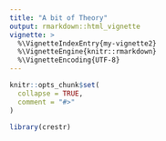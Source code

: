 ```yaml
---
title: "A bit of Theory"
output: rmarkdown::html_vignette
vignette: >
  %\VignetteIndexEntry{my-vignette2}
  %\VignetteEngine{knitr::rmarkdown}
  %\VignetteEncoding{UTF-8}
---
```


```r
knitr::opts_chunk$set(
  collapse = TRUE,
  comment = "#>"
)
```

```r
library(crestr)
```
